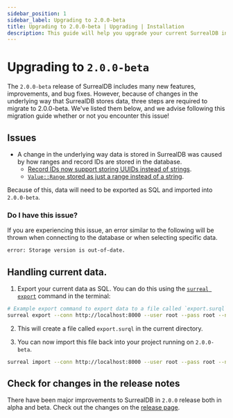 ```yaml
---
sidebar_position: 1
sidebar_label: Upgrading to 2.0.0-beta
title: Upgrading to 2.0.0-beta | Upgrading | Installation
description: This guide will help you upgrade your current SurrealDB installation to the latest `2.0.0-beta` release.
---
```


# Upgrading to `2.0.0-beta` 

The `2.0.0-beta` release of SurrealDB includes many new features, improvements, and bug fixes. However, because of changes in the underlying way that SurrealDB stores data, three steps are required to migrate to 2.0.0-beta. We've listed them below, and we advise following this migration guide whether or not you encounter this issue!

## Issues

- A change in the underlying way data is stored in SurrealDB was caused by how ranges and record IDs are stored in the database. 
    -  [Record IDs now support storing UUIDs instead of strings](https://github.com/surrealdb/surrealdb/pull/4491). 
    -  [`Value::Range` stored as just a range instead of a string](https://github.com/surrealdb/surrealdb/pull/4506).

Because of this, data will need to be exported as SQL and imported into `2.0.0-beta`.

### Do I have this issue?

If you are experiencing this issue, an error similar to the following will be thrown when connecting to the database or when selecting specific data.

```bash
error: Storage version is out-of-date.
```

## Handling current data. 

1. Export your current data as SQL. You can do this using the [`surreal export`](/docs/surrealdb/cli/export) command in the terminal:

```bash
# Example export command to export data to a file called `export.surql` in the downloads directory.
surreal export --conn http://localhost:8000 --user root --pass root --ns test --db test downloads/export.surql
``` 

2. This will create a file called `export.surql` in the current directory.

3. You can now import this file back into your project running on `2.0.0-beta`.


```bash
surreal import --conn http://localhost:8000 --user root --pass root --ns test --db test downloads/export.surql
```


## Check for changes in the release notes

There have been major improvements to SurrealDB in `2.0.0` release both in alpha and beta. Check out the changes on the [release page](https://surrealdb.com/releases).

